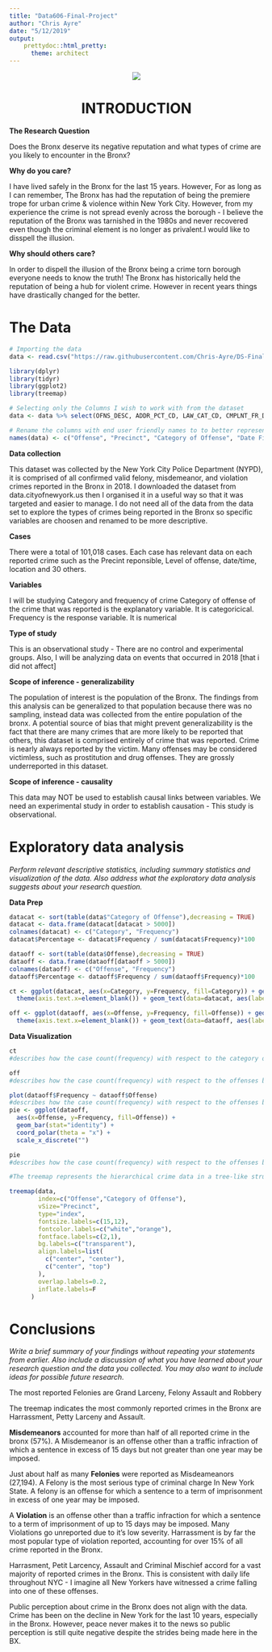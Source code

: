 ---
title: "Data606-Final-Project"
author: "Chris Ayre"
date: "5/12/2019"
output:
    prettydoc::html_pretty:
      theme: architect
---
<center>
![](https://github.com/Chris-Ayre/DS-Final/blob/master/crime1.jpg?raw=true)
</center>

<center>
# INTRODUCTION
</center>

__The Research Question__

Does the Bronx deserve its negative reputation and what types of crime are you likely to encounter in the Bronx?



__Why do you care?__

I have lived safely in the Bronx for the last 15 years. However, For as long as I can remember, The Bronx has had the reputation of being the premiere trope for urban crime & violence within New York City. However, from my experience the crime is not spread evenly across the borough - I believe the reputation of the Bronx was tarnished in the 1980s and never recovered even though the criminal element is no longer as privalent.I would like to disspell the illusion.


__Why should others care?__

In order to dispell the illusion of the Bronx being a crime torn borough everyone needs to know the truth! The Bronx has historically held the reputation of being a hub for violent crime. However in recent years things have drastically changed for the better. 


# The Data

```{r}
# Importing the data
data <- read.csv("https://raw.githubusercontent.com/Chris-Ayre/DS-Final/master/NYPD_Complaint_Data_2018.csv")

```

```{r message=FALSE,warning=FALSE}
library(dplyr)
library(tidyr)
library(ggplot2)
library(treemap)
```

```{r}
# Selecting only the Columns I wish to work with from the dataset
data <- data %>% select(OFNS_DESC, ADDR_PCT_CD, LAW_CAT_CD, CMPLNT_FR_DT, PD_CD, SUSP_AGE_GROUP, SUSP_RACE, SUSP_SEX, VIC_AGE_GROUP, VIC_RACE, VIC_SEX)

# Rename the columns with end user friendly names to to better represent the variables.
names(data) <- c("Offense", "Precinct", "Category of Offense", "Date Filed", "Crime Code", "Suspect Age", "Suspect Race", "Suspect Sex", "Victim Age", "Victim Race", "Victim Sex")
```

__Data collection__

This dataset was collected by the New York City Police Department (NYPD), it is comprised of all confirmed valid felony, misdemeanor, and violation crimes reported in the Bronx in 2018. I downloaded the dataset from data.cityofnewyork.us then I organised it in a  useful way so that it was targeted and easier to manage. I do not need all of the data from the data set to explore the types of crimes being reported in the Bronx so specific variables are choosen and renamed to be more descriptive.

__Cases__

There were a total of 101,018 cases. Each case has relevant data on each reported crime such as the Precint reponsible, Level of offense, date/time, location and 30 others.

__Variables__

I will be studying Category and frequency of crime
Category of offense of the crime that was reported is the explanatory variable. It is categoricical.
Frequency is the response variable. It is numerical

__Type of study__

This is an observational study - There are no control and experimental groups. Also, I will be analyzing data on events that occurred in 2018 [that i did not affect]

__Scope of inference - generalizability__

The population of interest is the population of the Bronx. The findings from this analysis can be generalized to that population because there was no sampling, instead data was collected from the entire population of the bronx. A potential source of bias that might prevent generalizability is the fact that there are many crimes that are more likely to be reported that others, this dataset is comprised entirely of crime that was reported. Crime is nearly always reported by the victim. Many offenses may be considered victimless, such as prostitution and drug offenses. They are grossly underreported in this dataset.

__Scope of inference - causality__ 

This data may NOT be used to establish causal links between variables. We need an experimental study in order to establish causation - This study is observational.

# Exploratory data analysis 

_Perform relevant descriptive statistics, including summary statistics and visualization of the data. Also address what the exploratory data analysis suggests about your research question._


__Data Prep__
```{r}
datacat <- sort(table(data$"Category of Offense"),decreasing = TRUE)
datacat <- data.frame(datacat[datacat > 5000])
colnames(datacat) <- c("Category", "Frequency")
datacat$Percentage <- datacat$Frequency / sum(datacat$Frequency)*100

dataoff <- sort(table(data$Offense),decreasing = TRUE)
dataoff <- data.frame(dataoff[dataoff > 5000])
colnames(dataoff) <- c("Offense", "Frequency")
dataoff$Percentage <- dataoff$Frequency / sum(dataoff$Frequency)*100

ct <- ggplot(datacat, aes(x=Category, y=Frequency, fill=Category)) + geom_bar(stat="identity") + 
  theme(axis.text.x=element_blank()) + geom_text(data=datacat, aes(label=""))

off <- ggplot(dataoff, aes(x=Offense, y=Frequency, fill=Offense)) + geom_bar(stat="identity") + 
  theme(axis.text.x=element_blank()) + geom_text(data=dataoff, aes(label=""))

```

__Data Visualization__
```{r}
ct
#describes how the case count(frequency) with respect to the category of the crime being reported.

off
#describes how the case count(frequency) with respect to the offenses being reported.

plot(dataoff$Frequency ~ dataoff$Offense)
#describes how the case count(frequency) with respect to the offenses being reported.
pie <- ggplot(dataoff,
  aes(x=Offense, y=Frequency, fill=Offense)) +  
  geom_bar(stat="identity") +
  coord_polar(theta = "x") +
  scale_x_discrete("")

pie
#describes how the case count(frequency) with respect to the offenses being reported.
```

```{r}
#The treemap represents the hierarchical crime data in a tree-like structure. Data, organized as branches and sub-branches, is represented using rectangles. This makes the at-a-glance distinguishing between categories and data values easy. 

treemap(data, 
        index=c("Offense","Category of Offense"),
        vSize="Precinct", 
        type="index",
        fontsize.labels=c(15,12),
        fontcolor.labels=c("white","orange"),
        fontface.labels=c(2,1), 
        bg.labels=c("transparent"),
        align.labels=list(
          c("center", "center"), 
          c("center", "top")
        ),                                 
        overlap.labels=0.2,                     
        inflate.labels=F
      )

```



# Conclusions

_Write a brief summary of your findings without repeating your statements from earlier. Also include a discussion of what you have learned about your research question and the data you collected. You may also want to include ideas for possible future research._

The most reported Felonies are Grand Larceny, Felony Assault and Robbery

The treemap indicates the most commonly reported crimes in the Bronx are Harrassment, Petty Larceny and Assault.

__Misdemeanors__ accounted for more than half of all reported crime in the bronx (57%). A Misdemeanor is an offense other than a traffic infraction of which a sentence in excess of 15 days but not greater than one year may be imposed.

Just about half as many __Felonies__ were reported as Misdeameanors (27,194). A Felony is the most serious type of criminal charge In New York State. A felony is an offense for which a sentence to a term of imprisonment in excess of one year may be imposed. 

A __Violation__ is an offense other than a traffic infraction for which a sentence to a term of imprisonment of up to 15 days may be imposed. Many Violations go unreported due to it's low severity. Harrassment is by far the most popular type of violation reported, accounting for over 15% of all crime reported in the Bronx.

Harrasment, Petit Larcency, Assault and Criminal Mischief accord for a vast majority of reported crimes in the Bronx. This is consistent with daily life throughout NYC - I imagine all New Yorkers have witnessed a crime falling into one of these offenses.

Public perception about crime in the Bronx does not align with the data. Crime has been on the decline in New York for the last 10 years, especially in the Bronx. However, peace never makes it to the news so public perception is still quite negative despite the strides being made here in the BX.





